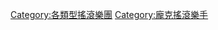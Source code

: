 {{Commonscat|Punk rock groups}}

[[Category:各類型搖滾樂團|Category:各類型搖滾樂團]]
[[Category:龐克搖滾樂手|Category:龐克搖滾樂手]]